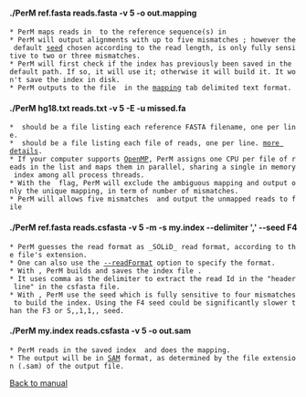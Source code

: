 ====./PerM ref.fasta reads.fasta -v 5 -o out.mapping ====
 * PerM maps reads in {{{reads.fasta}}} to the reference sequence(s) in {{{ref.fasta}}}
 * PerM will output alignments with up to five mismatches {{{-v 5}}}; however the default [http://code.google.com/p/perm/wiki/Algorithms seed] chosen according to the read length, is only fully sensitive to two or three mismatches. 
 * PerM will first check if the index has previously been saved in the default path. If so, it will use it; otherwise it will build it. It won't save the index in disk. 
 * PerM outputs to the file {{{out.mapping}}} in the [http://code.google.com/p/perm/wiki/Output mapping] tab delimited text format. 

====./PerM hg18.txt reads.txt -v 5 -E -u missed.fa ====
 * {{{hg18.txt}}} should be a file listing each reference FASTA filename, one per line.
 * {{{reads.txt}}} should be a file listing each file of reads, one per line. [http://code.google.com/p/perm/wiki/Input more details]. 
 * If your computer supports [http://openmp.org/wp/ OpenMP], PerM assigns one CPU per file of reads in the list and maps them in parallel, sharing a single in memory index among all process threads.
 * With the {{{-E}}} flag, PerM will exclude the ambiguous mapping and output only the unique mapping, in term of number of mismatches. 
 * PerM will allows five mismatches {{{-v 5}}} and output the unmapped reads to file {{{missed.fa}}}

====./PerM ref.fasta reads.csfasta -v 5 -m -s my.index --delimiter ',' --seed F4 ====
 * PerM guesses the read format as _SOLiD_ read format, according to the file's extension. 
 * One can also use the [http://code.google.com/p/perm/wiki/Manual --readFormat] option to specify the format. 
 * With {{{-m -s my.index}}}, PerM builds and saves the index file {{{my.index}}}. 
 * It uses comma as the delimiter to extract the read Id in the "header line" in the csfasta file. 
 * With {{{--seed F4}}}, PerM use the seed which is fully sensitive to four mismatches to build the index. Using the F4 seed could be significantly slower than the F3 or S,,1,1,, seed. 

====./PerM my.index reads.csfasta -v 5 -o out.sam ====
 * PerM reads in the saved index {{{my.index}}} and does the mapping. 
 * The output will be in [http://samtools.sourceforge.net/ SAM] format, as determined by the file extension (.sam) of the output file. 
[http://code.google.com/p/perm/wiki/Manual Back to manual]
